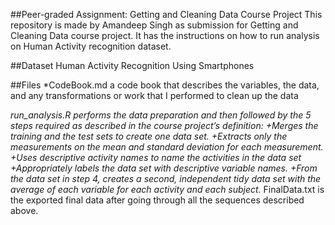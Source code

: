 ##Peer-graded Assignment: Getting and Cleaning Data Course Project
This repository is made by Amandeep Singh as submission for Getting and Cleaning Data course project. It has the instructions on how to run analysis on Human Activity recognition dataset.

##Dataset
Human Activity Recognition Using Smartphones

##Files
*CodeBook.md a code book that describes the variables, the data, and any transformations or work that I performed to clean up the data

*run_analysis.R performs the data preparation and then followed by the 5 steps required as described in the course project’s definition:
    +Merges the training and the test sets to create one data set.
    +Extracts only the measurements on the mean and standard deviation for each measurement.
    +Uses descriptive activity names to name the activities in the data set
    +Appropriately labels the data set with descriptive variable names.
    +From the data set in step 4, creates a second, independent tidy data set with the average of each variable for each activity and each subject.
*FinalData.txt is the exported final data after going through all the sequences described above.
